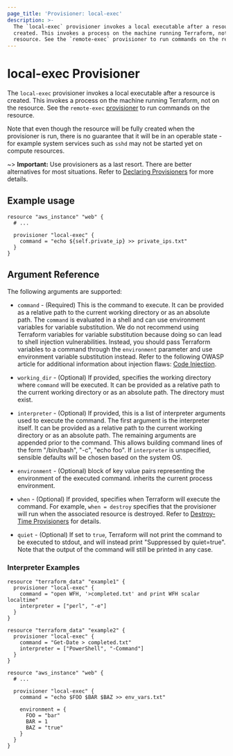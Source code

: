 ```yaml
---
page_title: 'Provisioner: local-exec'
description: >-
  The `local-exec` provisioner invokes a local executable after a resource is
  created. This invokes a process on the machine running Terraform, not on the
  resource. See the `remote-exec` provisioner to run commands on the resource.
---
```


# local-exec Provisioner

The `local-exec` provisioner invokes a local executable after a resource is
created. This invokes a process on the machine running Terraform, not on the
resource. See the `remote-exec`
[provisioner](/terraform/language/resources/provisioners/remote-exec) to run commands on the
resource.

Note that even though the resource will be fully created when the provisioner is
run, there is no guarantee that it will be in an operable state - for example
system services such as `sshd` may not be started yet on compute resources.

~> **Important:** Use provisioners as a last resort. There are better alternatives for most situations. Refer to
[Declaring Provisioners](/terraform/language/resources/provisioners/syntax) for more details.

## Example usage

```hcl
resource "aws_instance" "web" {
  # ...

  provisioner "local-exec" {
    command = "echo ${self.private_ip} >> private_ips.txt"
  }
}
```

## Argument Reference

The following arguments are supported:

* `command` - (Required) This is the command to execute. It can be provided
  as a relative path to the current working directory or as an absolute path.
  The `command` is evaluated in a shell and can use environment variables for
  variable substitution. We do not recommend using Terraform variables for variable
  substitution because doing so can lead to shell injection vulnerabilities. Instead, you should pass Terraform variables to a command
  through the `environment` parameter and use environment variable substitution
  instead. Refer to the following OWASP article for additional information about injection flaws: [Code Injection](https://owasp.org/www-community/attacks/Code_Injection).

* `working_dir` - (Optional) If provided, specifies the working directory where
  `command` will be executed. It can be provided as a relative path to the
  current working directory or as an absolute path. The directory must exist.

* `interpreter` - (Optional) If provided, this is a list of interpreter
  arguments used to execute the command. The first argument is the
  interpreter itself. It can be provided as a relative path to the current
  working directory or as an absolute path.  The remaining arguments are
  appended prior to the command.  This allows building command lines of the
  form "/bin/bash", "-c", "echo foo". If `interpreter` is unspecified,
  sensible defaults will be chosen based on the system OS.

* `environment` - (Optional) block of key value pairs representing the
  environment of the executed command. inherits the current process environment.

* `when` - (Optional) If provided, specifies when Terraform will execute the command.
  For example, `when = destroy` specifies that the provisioner will run when the associated resource
  is destroyed. Refer to [Destroy-Time Provisioners](/terraform/language/resources/provisioners/syntax#destroy-time-provisioners)
  for details.
  
*  `quiet` - (Optional) If set to `true`, Terraform will not print the command to be executed to stdout, and will instead print "Suppressed by quiet=true". Note that the output of the command will still be printed in any case.

### Interpreter Examples

```hcl
resource "terraform_data" "example1" {
  provisioner "local-exec" {
    command = "open WFH, '>completed.txt' and print WFH scalar localtime"
    interpreter = ["perl", "-e"]
  }
}
```

```hcl
resource "terraform_data" "example2" {
  provisioner "local-exec" {
    command = "Get-Date > completed.txt"
    interpreter = ["PowerShell", "-Command"]
  }
}
```

```hcl
resource "aws_instance" "web" {
  # ...

  provisioner "local-exec" {
    command = "echo $FOO $BAR $BAZ >> env_vars.txt"

    environment = {
      FOO = "bar"
      BAR = 1
      BAZ = "true"
    }
  }
}
```
